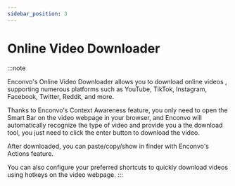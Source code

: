 ```yaml
---
sidebar_position: 3
---
```



# Online Video Downloader

:::note

Enconvo's Online Video Downloader allows you to download online videos , supporting numerous platforms such as YouTube, TikTok, Instagram, Facebook, Twitter, Reddit, and more.

Thanks to Enconvo's Context Awareness feature, you only need to open the Smart Bar on the video webpage in your browser, and Enconvo will automatically recognize the type of video and provide you a the download tool, you just need to click the enter button to download the video.

After downloaded, you can paste/copy/show in finder with Enconvo's Actions feature.


You can also configure your preferred shortcuts to quickly download videos using hotkeys on the video webpage.
:::



<Youtube src='https://www.youtube.com/embed/5SsVIPtTTCA'/>